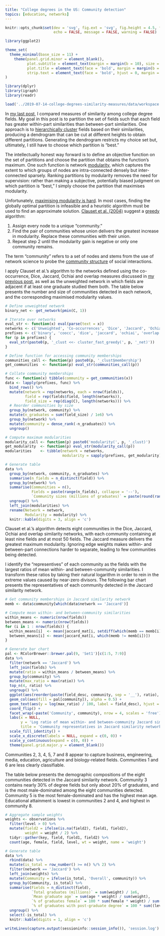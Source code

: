 ```yaml
---
title: "College degrees in the US: Community detection"
topics: [education, networks]
---
```


```r
knitr::opts_chunk$set(dev = 'svg', fig.ext = 'svg', fig.height = 4.5, fig.width = 8,
                      echo = FALSE, message = FALSE, warning = FALSE)

library(ggplot2)

theme_set(
  theme_minimal(base_size = 11) +
    theme(panel.grid.minor = element_blank(),
          plot.subtitle = element_text(margin = margin(b = 10), size = 13),
          plot.title = element_text(face = 'bold', margin = margin(b = 10), size = 16),
          strip.text = element_text(face = 'bold', hjust = 0, margin = margin(b = 5), size = 12))
)
```

```r
library(dplyr)
library(igraph)
library(readr)

load('../2019-07-14-college-degrees-similarity-measures/data/workspace.RData')
```

In [my last post][prev-post], I compared measures of  similarity among college degree fields.
My goal in this post is to partition the set of fields such that each field has greater within-part similarities than between-part similarities.
One approach is to [hierarchically cluster](https://en.wikipedia.org/wiki/Hierarchical_clustering) fields based on their similarities, producing a dendrogram that can be cut at different heights to obtain different partitions.
Generating the dendrogram restricts my choice set but, ultimately, I still have to choose which partition is "best."

The intellectually honest way forward is to define an objective function on the set of partitions and choose the partition that obtains the function's maximum.
One such function is network [modularity](https://en.wikipedia.org/wiki/Modularity_%28networks%29), which captures the extent to which groups of nodes are intra-connected densely but inter-connected sparsely.
Ranking partitions by modularity removes the need for supervision: rather than making a subjective, potentially biased judgment on which partition is "best," I simply choose the partition that maximises modularity.

Unfortunately, [maximising modularity is hard](https://arxiv.org/abs/physics/0608255).
In most cases, finding the globally optimal partition is infeasible and a heuristic algorithm must be used to find an approximate solution.
[Clauset et al. (2004)](https://arxiv.org/abs/cond-mat/0408187) suggest a [greedy](https://en.wikipedia.org/wiki/Greedy_algorithm) algorithm:

1. Assign every node to a unique "community."
2. Find the pair of communities whose union delivers the greatest increase in modularity. Replace these communities with their union.
3. Repeat step 2 until the modularity gain is negative or only one community remains.

The term "community" refers to a set of nodes and stems from the use of network science to probe the [community structure](https://en.wikipedia.org/wiki/Community_structure) of social interactions.

I apply Clauset et al.'s algorithm to the networks defined using the co-occurrence, Dice, Jaccard, Ochiai and overlap measures discussed in [my previous post][prev-post], as well as the unweighted network in which fields are adjacent if at least one graduate studied them both.
The table below presents the number and size of communities detected in each network, and the corresponding maximised modularity values.

```r
# Define unweighted network
binary_net <- get_network(pmin(C, 1))

# Iterate over networks
eval_str <- function(x) eval(parse(text = x))
networks <- c('Unweighted', 'Co-occurrences', 'Dice', 'Jaccard', 'Ochiai', 'Overlap')
prefixes <- c('binary', 'coocc', 'dice', 'jaccard', 'ochiai', 'overlap')
for (p in prefixes) {
  eval_str(paste0(p, '_clust <<- cluster_fast_greedy(', p, '_net)'))
}

# Define function for accessing community memberships
communities_call <- function(p) paste0(p, '_clust$membership')
get_communities  <- function(p) eval_str(communities_call(p))

# Collate community memberships
func <- function(x) tibble(community = get_communities(x))
data <- lapply(prefixes, func) %>%
  bind_rows() %>%
  mutate(network = rep(networks, each = nrow(fields)),
         field = rep(fields$field, length(networks)),
         field_size = rep(diag(C), length(networks))) %>%
  # Reorder communities by size
  group_by(network, community) %>%
  mutate(n_graduates = sum(field_size) / 1e6) %>%
  group_by(network) %>%
  mutate(community = dense_rank(-n_graduates)) %>%
  ungroup()

# Compute maximum modularities
modularity_call <- function(p) paste0('modularity(', p, '_clust)')
get_modularity  <- function(p) eval_str(modularity_call(p))
modularities    <- tibble(network = networks,
                          modularity = sapply(prefixes, get_modularity))

# Generate table
data %>%
  group_by(network, community, n_graduates) %>%
  summarise(n_fields = n_distinct(field)) %>%
  group_by(network) %>%
  summarise(Communities = n(),
            Fields = paste(range(n_fields), collapse = '--'),
            `Community sizes (millions of graduates)` = paste(round(range(n_graduates), 1), collapse = '--')) %>%
  ungroup() %>%
  left_join(modularities) %>%
  rename(Network = network,
         Modularity = modularity) %>%
  knitr::kable(digits = 3, align = 'c')
```

Clauset et al.'s algorithm detects eight communities in the Dice, Jaccard, Ochiai and overlap similarity networks, with each community containing at least nine fields and at most 50 fields.
The Jaccard measure delivers the greatest maximum modularity.
Ignoring edge weights makes within- and between-part connections harder to separate, leading to few communities being detected.

I identify the "representives" of each community as the fields with the largest ratios of mean within- and between-community similarities.
I transform these ratios by taking their natural logarithm in order to rein in the extreme values caused by near-zero divisors.
The following bar chart presents the representatives of each community detected in the Jaccard similarity network.

```r
# Get community memberships in Jaccard similarity network
memb <- data$community[which(data$network == 'Jaccard')]

# Compute mean within- and between-community similarities
within_means <- numeric(nrow(fields))
between_means <- numeric(nrow(fields))
for (i in 1 : nrow(fields)) {
  within_means[i]  <- mean(jaccard_mat[i, setdiff(which(memb == memb[i]), i)])  # Ignore self-similarities
  between_means[i] <- mean(jaccard_mat[i, which(memb != memb[i])])
}

# Generate bar chart
pal <- RColorBrewer::brewer.pal(9, 'Set1')[c(1:5, 7:9)]
data %>%
  filter(network == 'Jaccard') %>%
  left_join(fields) %>%
  mutate(ratio = within_means / between_means) %>%
  group_by(community) %>%
  mutate(max_ratio = max(ratio)) %>%
  top_n(4, ratio) %>%
  ungroup() %>%
  ggplot(aes(reorder(paste(field_desc, community, sep = '__'), ratio), log(ratio))) +
  geom_col(aes(fill = pal[community]), alpha = 0.5) +
  geom_text(aes(y = log(max_ratio) / 100, label = field_desc), hjust = 0, size = 3) +
  coord_flip() +
  facet_wrap(~paste('Community', community), nrow = 4, scales = 'free') +
  labs(x = NULL,
       y = 'Log ratio of mean within- and between-community Jaccard similarities',
       title = 'Community representatives in Jaccard similarity network') +
  scale_fill_identity() +
  scale_x_discrete(labels = NULL, expand = c(0, 0)) +
  scale_y_continuous(expand = c(0, 0)) +
  theme(panel.grid.major.y = element_blank())
```

Communities 2, 3, 4, 5, 7 and 8 appear to capture business, engineering, media, education, agriculture and biology-related fields.
Communities 1 and 6 are less clearly classifiable.

The table below presents the demographic compositions of the eight communities detected in the Jaccard similarity network.
Community 3 contains nearly 30% of degree fields but only about 20% of graduates, and is the most male-dominated among the eight communities detected.
Community 5 is the most female-dominated and has the highest mean age.
Educational attainment is lowest in communities 2 and 4, and highest in community 8.

```r
# Aggregate sample weights
weights <- observations %>%
  filter(level > 0) %>%
  mutate(field2 = ifelse(is.na(field2), field1, field2),
         weight = weight / 2) %>%
  tidyr::gather(key, field, field1, field2) %>%
  count(age, female, field, level, wt = weight, name = 'weight')

# Generate table
data %>%
  rbind(data) %>%
  mutate(is_total = row_number() >= n() %/% 2) %>%
  filter(network == 'Jaccard') %>%
  left_join(weights) %>%
  mutate(Community = ifelse(is_total, 'Overall', community)) %>%
  group_by(Community, is_total) %>%
  summarise(Fields = n_distinct(field),
            `Total graduates (millions)` = sum(weight) / 1e6,
            `Mean graduate age` = sum(age * weight) / sum(weight),
            `% of graduates female` = 100 * sum(female * weight) / sum(weight),
            `% of graduates with post-graduate degree` = 100 * sum((level > 1) * weight) / sum(weight)) %>%
  ungroup() %>%
  select(-is_total) %>%
  knitr::kable(digits = 1, align = 'c')
```

[prev-post]: /blog/college-degrees-similarity-measures/

```r
writeLines(capture.output(sessioninfo::session_info()), 'session.log')
```
